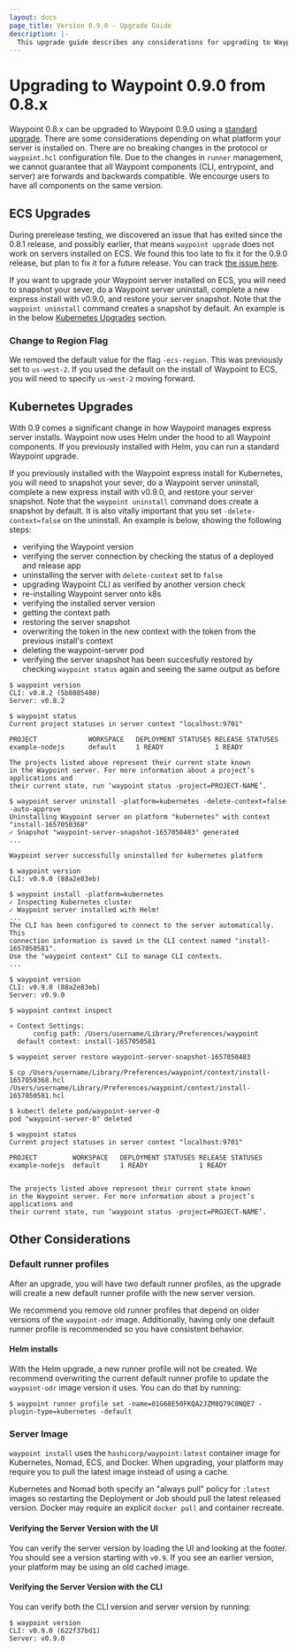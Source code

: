 ```yaml
---
layout: docs
page_title: Version 0.9.0 - Upgrade Guide
description: |-
  This upgrade guide describes any considerations for upgrading to Waypoint 0.9.0.
---
```


# Upgrading to Waypoint 0.9.0 from 0.8.x

Waypoint 0.8.x can be upgraded to Waypoint 0.9.0 using a [standard upgrade](/docs/upgrading#standard-upgrade).
There are some considerations depending on what platform your server is installed on.
There are no breaking changes in the protocol or `waypoint.hcl` configuration file.
Due to the changes in `runner` management, we cannot guarantee that all Waypoint
components (CLI, entrypoint, and server) are forwards and backwards
compatible. We encourge users to have all components on the same version.

## ECS Upgrades

During prerelease testing, we discovered an issue that has exited since the 0.8.1
release, and possibly earlier, that means `waypoint upgrade` does not work on
servers installed on ECS. We found this too late to fix it for the 0.9.0 release,
but plan to fix it for a future release. You can track [the issue here](https://github.com/hashicorp/waypoint/issues/3527).

If you want to upgrade your Waypoint server installed on ECS, you will need to
snapshot your sever, do a Waypoint server uninstall, complete a new express
install with v0.9.0, and restore your server snapshot. Note that the
`waypoint uninstall` command creates a snapshot by default.
An example is in the below [Kubernetes Upgrades](#kubernetes-upgrades) section.

### Change to Region Flag

We removed the default value for the flag `-ecs-region`. This was previously set
to `us-west-2`. If you used the default on the install of Waypoint to ECS, you will
need to specify `us-west-2` moving forward.

## Kubernetes Upgrades

With 0.9 comes a significant change in how Waypoint manages express server installs.
Waypoint now uses Helm under the hood to all Waypoint components. If you previously
installed with Helm, you can run a standard Waypoint upgrade.

If you previously installed with the Waypoint express install for Kubernetes,
you will need to snapshot your sever, do a Waypoint server uninstall, complete a
new express install with v0.9.0, and restore your server snapshot. Note that the
`waypoint uninstall` command does create a snapshot by default. It is also vitally
important that you set `-delete-context=false` on the uninstall.
An example is below, showing the following steps:

- verifying the Waypoint version
- verifying the server connection by checking the status of a deployed and release app
- uninstalling the server with `delete-context` set to `false`
- upgrading Waypoint CLI as verified by another version check
- re-installing Waypoint server onto k8s
- verifying the installed server version
- getting the context path
- restoring the server snapshot
- overwriting the token in the new context with the token from the previous install's context
- deleting the waypoint-server pod
- verifying the server snapshot has been succesfully restored by checking `waypoint status` again and seeing the same output as before

```shell-session
$ waypoint version
CLI: v0.8.2 (5b8885480)
Server: v0.8.2

$ waypoint status
Current project statuses in server context "localhost:9701"

PROJECT          	WORKSPACE	DEPLOYMENT STATUSES	RELEASE STATUSES
example-nodejs   	default  	1 READY            	1 READY

The projects listed above represent their current state known
in the Waypoint server. For more information about a project’s applications and
their current state, run ‘waypoint status -project=PROJECT-NAME’.

$ waypoint server uninstall -platform=kubernetes -delete-context=false -auto-approve
Uninstalling Waypoint server on platform "kubernetes" with context "install-1657050368"
✓ Snapshot "waypoint-server-snapshot-1657050483" generated
...

Waypoint server successfully uninstalled for kubernetes platform

$ waypoint version
CLI: v0.9.0 (88a2e83eb)

$ waypoint install -platform=kubernetes
✓ Inspecting Kubernetes cluster
✓ Waypoint server installed with Helm!
...
The CLI has been configured to connect to the server automatically. This
connection information is saved in the CLI context named "install-1657050581".
Use the "waypoint context" CLI to manage CLI contexts.
...

$ waypoint version
CLI: v0.9.0 (88a2e83eb)
Server: v0.9.0

$ waypoint context inspect

» Context Settings:
      config path: /Users/username/Library/Preferences/waypoint
  default context: install-1657050581

$ waypoint server restore waypoint-server-snapshot-1657050483

$ cp /Users/username/Library/Preferences/waypoint/context/install-1657050368.hcl /Users/username/Library/Preferences/waypoint/context/install-1657050581.hcl

$ kubectl delete pod/waypoint-server-0
pod "waypoint-server-0" deleted

$ waypoint status
Current project statuses in server context "localhost:9701"

PROJECT       	WORKSPACE	DEPLOYMENT STATUSES	RELEASE STATUSES
example-nodejs	default  	1 READY            	1 READY


The projects listed above represent their current state known
in the Waypoint server. For more information about a project’s applications and
their current state, run ‘waypoint status -project=PROJECT-NAME’.
```

## Other Considerations

### Default runner profiles

After an upgrade, you will have two default runner profiles, as the upgrade
will create a new default runner profile with the new server version.

We recommend you remove old runner profiles that depend on older versions of
the `waypoint-odr` image. Additionally, having only one default runner profile
is recommended so you have consistent behavior.

#### Helm installs

With the Helm upgrade, a new runner profile will not be created. We recommend
overwriting the current default runner profile to update the `waypoint-odr`
image version it uses. You can do that by running:

```shell-session
$ waypoint runner profile set -name=01G68E50FKQA2JZM8Q79C0NQE7 -plugin-type=kubernetes -default
```

### Server Image

`waypoint install` uses the `hashicorp/waypoint:latest` container image for
Kubernetes, Nomad, ECS, and Docker. When upgrading, your platform may require
you to pull the latest image instead of using a cache.

Kubernetes and Nomad both specify an "always pull" policy for `:latest` images
so restarting the Deployment or Job should pull the latest released version.
Docker may require an explicit `docker pull` and container recreate.

#### Verifying the Server Version with the UI

You can verify the server version by loading the UI and looking at the footer.
You should see a version starting with `v0.9`. If you see an earlier version,
your platform may be using an old cached image.

#### Verifying the Server Version with the CLI

You can verify both the CLI version and server version by running:

```shell-session
$ waypoint version
CLI: v0.9.0 (622f37bd1)
Server: v0.9.0
```
